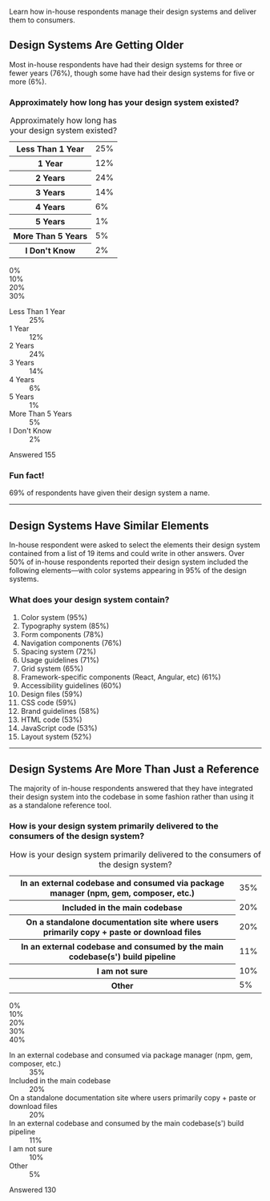 
<SectionHeader title="In-House Design Systems" name="in-house">

Learn how in-house respondents manage their design systems and deliver them to consumers.

</SectionHeader>

<div class="obj-max-width util-pad-vertical-lg util-pad-vertical-h1@md util-pad-vertical-h2@lg">

## Design Systems Are Getting Older

Most in-house respondents have had their design systems for three or fewer years (76%), though some have had their design systems for five or more (6%).
  
### Approximately how long has your design system existed?

<div class="cmp-chart-table">
  <table>
    <caption class="util-visually-hidden">Approximately how long has your design system existed?</caption>
    <tbody>
      <tr>
        <th>Less Than 1 Year</th>
        <td>25%</td>
      </tr>
      <tr>
        <th>1 Year</th>
        <td>12%</td>
      </tr>
      <tr>
        <th>2 Years</th>
        <td>24%</td>
      </tr>
      <tr>
        <th>3 Years</th>
        <td>14%</td>
      </tr>
      <tr>
        <th>4 Years</th>
        <td>6%</td>
      </tr>
      <tr>
        <th>5 Years</th>
        <td>1%</td>
      </tr>
      <tr>
        <th>More Than 5 Years</th>
        <td>5%</td>
      </tr>
      <tr>
        <th>I Don't Know</th>
        <td>2%</td>
      </tr>
    </tbody>
  </table>
</div>
  
<div aria-hidden="true" class="cmp-chart-section cmp-chart-section--is-animated js-watch" data-animate="cmp-chart-section--is-animating">
  <div class="cmp-chart-range">
    <div class="cmp-chart-range__value">0%</div>
    <div class="cmp-chart-range__value">10%</div>
    <div class="cmp-chart-range__value">20%</div>
    <div class="cmp-chart-range__value">30%</div>
  </div>
  <dl class="cmp-chart" style="--range: 30;">
    <div class="cmp-chart__group"> 
      <dt class="cmp-chart__title">Less Than 1 Year</dt>
      <dd class="cmp-chart__range">
        <span class="cmp-chart__data " style="--val: 25">
          <span class="cmp-chart__data-text">25%</span>
        </span>
      </dd>
    </div>
    <div class="cmp-chart__group">
      <dt class="cmp-chart__title">1 Year</dt>
      <dd class="cmp-chart__range">
        <span class="cmp-chart__data" style="--val: 12">
          <span class="cmp-chart__data-text">12%</span>
        </span>
      </dd>
    </div>
    <div class="cmp-chart__group">
      <dt class="cmp-chart__title">2 Years</dt>
      <dd class="cmp-chart__range">
        <span class="cmp-chart__data" style="--val: 24">
          <span class="cmp-chart__data-text">24%</span>
        </span>
      </dd>
    </div>
    <div class="cmp-chart__group">
      <dt class="cmp-chart__title">3 Years</dt>
      <dd class="cmp-chart__range">
        <span class="cmp-chart__data" style="--val: 14">
          <span class="cmp-chart__data-text">14%</span>
        </span>
      </dd>
    </div>
    <div class="cmp-chart__group">
      <dt class="cmp-chart__title">4 Years</dt>
      <dd class="cmp-chart__range">
        <span class="cmp-chart__data" style="--val: 6">
          <span class="cmp-chart__data-text">6%</span>
        </span>
      </dd>
    </div>
    <div class="cmp-chart__group">
      <dt class="cmp-chart__title">5 Years</dt>
      <dd class="cmp-chart__range">
        <span class="cmp-chart__data" style="--val: 1">
          <span class="cmp-chart__data-text cmp-chart__data-text--outside">1%</span>
        </span>
      </dd>
    </div>
    <div class="cmp-chart__group">
      <dt class="cmp-chart__title">More Than 5 Years</dt>
      <dd class="cmp-chart__range">
        <span class="cmp-chart__data" style="--val: 5">
          <span class="cmp-chart__data-text">5%</span>
        </span>
      </dd>
    </div>
    <div class="cmp-chart__group">
      <dt class="cmp-chart__title">I Don't Know</dt>
      <dd class="cmp-chart__range">
        <span class="cmp-chart__data" style="--val: 2">
          <span class="cmp-chart__data-text cmp-chart__data-text--outside">2%</span>
        </span>
      </dd>
    </div>
  </dl>
</div>

<div class="cmp-answer">
  <p class="cmp-answer__badge">
    <span class="cmp-answer__label">Answered</span>
    <span class="cmp-answer__count">155</span>
  </p>
</div>

<div class="cmp-aside">
  <h3 class="cmp-aside__heading">Fun fact!</h3>
  <p class="cmp-aside__text cmp-aside__text--large cmp-aside__text--no-margin">69% of respondents have given their design system a name.</p>
</div>

---

## Design Systems Have Similar Elements

In-house respondent were asked to select the elements their design system contained from a list of 19 items and could write in other answers. Over 50% of in-house respondents reported their design system included the following elements—with color systems appearing in 95% of the design systems.

### What does your design system contain?

<div class="cmp-list-split">

1. Color system (95%)
1. Typography system (85%)
1. Form components (78%)
1. Navigation components (76%)
1. Spacing system (72%)
1. Usage guidelines (71%)
1. Grid system (65%)
1. Framework-specific components (React, Angular, etc) (61%)
1. Accessibility guidelines (60%)
1. Design files (59%)
1. CSS code (59%)
1. Brand guidelines (58%)
1. HTML code (53%)
1. JavaScript code (53%)
1. Layout system (52%)

</div>

---

## Design Systems Are More Than Just a Reference

The majority of in-house respondents answered that they have integrated their design system into the codebase in some fashion rather than using it as a standalone reference tool.

### How is your design system primarily delivered to the consumers of the design system?

<div class="cmp-chart-table">
  <table>
    <caption class="util-visually-hidden">How is your design system primarily delivered to the consumers of the design system?</caption>
    <tbody>
      <tr>
        <th>In an external codebase and consumed via package manager (npm, gem, composer, etc.)</th>
        <td>35%</td>
      </tr>
        <tr>
        <th>Included in the main codebase</th>
        <td>20%</td>
      </tr>
        <tr>
        <th>On a standalone documentation site where users primarily copy + paste or download files</th>
        <td>20%</td>
      </tr>
        <tr>
        <th>In an external codebase and consumed by the main codebase(s') build pipeline</th>
        <td>11%</td>
      </tr>
        <tr>
        <th>I am not sure</th>
        <td>10%</td>
      </tr>
        <tr>
        <th>Other</th>
        <td>5%</td>
      </tr>
    </tbody>
  </table>
</div>

<div aria-hidden="true" class="cmp-chart-section cmp-chart-section--is-animated js-watch" data-animate="cmp-chart-section--is-animating">
  <div class="cmp-chart-range">
    <div class="cmp-chart-range__value">0%</div>
    <div class="cmp-chart-range__value">10%</div>
    <div class="cmp-chart-range__value">20%</div>
    <div class="cmp-chart-range__value">30%</div>
    <div class="cmp-chart-range__value">40%</div>
  </div>
  <dl class="cmp-chart" style="--range: 40;">
    <div class="cmp-chart__group"> 
      <dt class="cmp-chart__title">In an external codebase and consumed via package manager (npm, gem, composer, etc.)</dt>
      <dd class="cmp-chart__range">
        <span class="cmp-chart__data" style="--val: 35">
          <span class="cmp-chart__data-text">35%</span>
        </span>
      </dd>
    </div>
    <div class="cmp-chart__group">
      <dt class="cmp-chart__title">Included in the main codebase</dt>
      <dd class="cmp-chart__range">
        <span class="cmp-chart__data" style="--val: 20">
          <span class="cmp-chart__data-text">20%</span>
        </span>
      </dd>
    </div>
    <div class="cmp-chart__group">
      <dt class="cmp-chart__title">On a standalone documentation site where users primarily copy + paste or download files</dt>
      <dd class="cmp-chart__range">
        <span class="cmp-chart__data" style="--val: 20">
          <span class="cmp-chart__data-text">20%</span>
        </span>
      </dd>
    </div>
    <div class="cmp-chart__group">
      <dt class="cmp-chart__title">In an external codebase and consumed by the main codebase(s') build pipeline</dt>
      <dd class="cmp-chart__range">
        <span class="cmp-chart__data" style="--val: 11">
          <span class="cmp-chart__data-text">11%</span>
        </span>
      </dd>
    </div>
    <div class="cmp-chart__group">
      <dt class="cmp-chart__title">I am not sure</dt>
      <dd class="cmp-chart__range">
        <span class="cmp-chart__data" style="--val: 10">
          <span class="cmp-chart__data-text">10%</span>
        </span>
      </dd>
    </div>
    <div class="cmp-chart__group">
      <dt class="cmp-chart__title">Other</dt>
      <dd class="cmp-chart__range">
        <span class="cmp-chart__data" style="--val: 5">
          <span class="cmp-chart__data-text">5%</span>
        </span>
      </dd>
    </div>
  </dl>
</div>

<div class="cmp-answer">
  <p class="cmp-answer__badge">
    <span class="cmp-answer__label">Answered</span>
    <span class="cmp-answer__count">130</span>
  </p>
</div>

</div>
